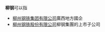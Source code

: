 '''柳钢'''可以指
*[[柳州钢铁集团有限公司|柳州钢铁集团有限公司]]廣西地方國企
*[[柳州钢铁股份有限公司|柳州钢铁股份有限公司]]柳钢集團的上市子公司
{{Disambig|cat=组织机构消歧义}}